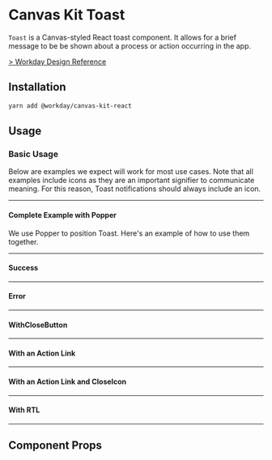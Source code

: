 

<Meta title="Components/Popups/Toast/React" component={Toast} />

# Canvas Kit Toast

`Toast` is a Canvas-styled React toast component. It allows for a brief message to be be shown about
a process or action occurring in the app.

[> Workday Design Reference](https://design.workday.com/components/popups/toasts)

## Installation

```sh
yarn add @workday/canvas-kit-react
```

## Usage

### Basic Usage

Below are examples we expect will work for most use cases. Note that all examples include icons as
they are an important signifier to communicate meaning. For this reason, Toast notifications should
always include an icon.

---

#### Complete Example with Popper

We use Popper to position Toast. Here's an example of how to use them together.

<ExampleCodeBlock code={WithPopper} />

---

#### Success

<ExampleCodeBlock code={Success} />

---

#### Error

<ExampleCodeBlock code={Error} />

---

#### WithCloseButton

<ExampleCodeBlock code={WithCloseButton} />

---

#### With an Action Link

<ExampleCodeBlock code={WithActionLink} />

---

#### With an Action Link and CloseIcon

<ExampleCodeBlock code={WithActionLinkAndCloseIcon} />

---

#### With RTL

<ExampleCodeBlock code={RTL} />

---

## Component Props

<ArgsTable of={Toast} />
